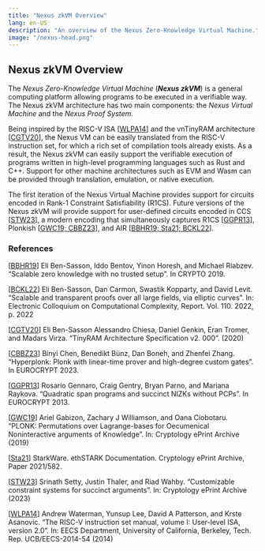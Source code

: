 ```yaml
---
title: "Nexus zkVM Overview"
lang: en-US
description: "An overview of the Nexus Zero-Knowledge Virtual Machine."
image: "/nexus-head.png"
---
```


## Nexus zkVM Overview

The *Nexus Zero-Knowledge Virtual Machine* (***Nexus zkVM***) is a general computing platform allowing programs to be executed in a verifiable way.  The Nexus zkVM architecture has two main components: the *Nexus Virtual Machine* and the *Nexus Proof System*.

Being inspired by the RISC-V ISA [[WLPA14](#references)] and the vnTinyRAM architecture [[CGTV20](#references)], the Nexus VM can be easily translated from the RISC-V instruction set, for which a rich set of compilation tools already exists. As a result, the Nexus zkVM can easily support the verifiable execution of programs written in high-level programming languages such as Rust and C++. Support for other machine architectures such as EVM and Wasm can be provided through translation, emulation, or native execution.

The first iteration of the Nexus Virtual Machine provides support for circuits encoded in Rank-1 Constraint Satisfiability (R1CS). Future versions of the Nexus zkVM will provide support for user-defined circuits encoded in CCS [[STW23](#references)], a modern encoding that simultaneously captures R1CS [[GGPR13](#references)], Plonkish [[GWC19; CBBZ23](#references)], and AIR [[BBHR19; Sta21; BCKL22](#references)].

### References

[[BBHR19](https://www.iacr.org/archive/crypto2019/116940201/116940201.pdf)] Eli Ben-Sasson, Iddo Bentov, Yinon Horesh, and Michael Riabzev. “Scalable zero knowledge with no trusted setup”. In CRYPTO 2019.

[[BCKL22](https://eprint.iacr.org/2022/1542)] Eli Ben-Sasson, Dan Carmon, Swastik Kopparty, and David Levit. “Scalable and transparent proofs over all large fields, via elliptic curves”. In: Electronic Colloquium on Computational Complexity, Report. Vol. 110. 2022, p. 2022

[[CGTV20](https://www.scipr-lab.org/doc/TinyRAM-spec-2.000.pdf)] Eli Ben-Sasson Alessandro Chiesa, Daniel Genkin, Eran Tromer, and Madars Virza. “TinyRAM Architecture Specification v2. 000”. (2020) 

[[CBBZ23](https://eprint.iacr.org/2022/1355)] Binyi Chen, Benedikt Bünz, Dan Boneh, and Zhenfei Zhang. “Hyperplonk: Plonk with linear-time prover and high-degree custom gates”. In EUROCRYPT 2023. 

[[GGPR13](https://eprint.iacr.org/2012/215.pdf)] Rosario Gennaro, Craig Gentry, Bryan Parno, and Mariana Raykova. “Quadratic span programs and succinct NIZKs without PCPs”. In EUROCRYPT 2013.

[[GWC19](https://eprint.iacr.org/2019/953)] Ariel Gabizon, Zachary J Williamson, and Oana Ciobotaru. “PLONK: Permutations over Lagrange-bases for Oecumenical Noninteractive arguments of Knowledge”. In: Cryptology ePrint Archive (2019)

[[Sta21](https://eprint.iacr.org/2021/582)] StarkWare. ethSTARK Documentation. Cryptology ePrint Archive, Paper 2021/582. 

[[STW23](https://eprint.iacr.org/2023/552)] Srinath Setty, Justin Thaler, and Riad Wahby. “Customizable constraint systems for succinct arguments”. In: Cryptology ePrint Archive (2023)

[[WLPA14](https://www2.eecs.berkeley.edu/Pubs/TechRpts/2014/EECS-2014-54.pdf)] Andrew Waterman, Yunsup Lee, David A Patterson, and Krste Asanovic. “The RISC-V instruction set manual, volume I: User-level ISA, version 2.0”. In: EECS Department, University of California, Berkeley, Tech. Rep. UCB/EECS-2014-54 (2014)

    
[TinyRAM]: (https://www.scipr-lab.org/doc/TinyRAM-spec-2.000.pdf)
[RISCZero]: (https://www.risczero.com)
[zkMISP]: (https://whitepaper.zkm.io/whitepaper1.2.pdf)

